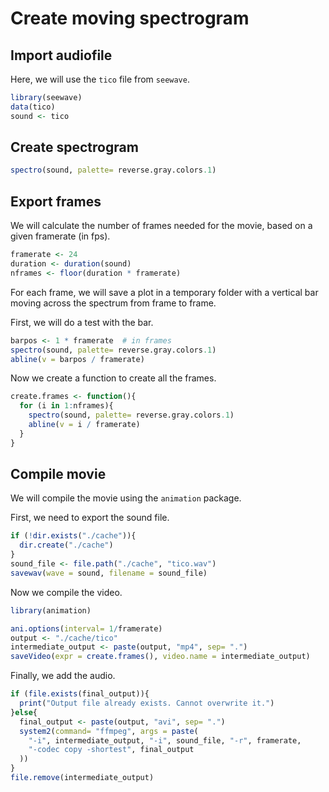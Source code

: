 # Create moving spectrogram
## Import audiofile
Here, we will use the `tico` file from `seewave`.

```r
library(seewave)
data(tico)
sound <- tico
```

## Create spectrogram

```r
spectro(sound, palette= reverse.gray.colors.1)
```

## Export frames
We will calculate the number of frames needed for the movie, based on a given framerate (in fps).

```r
framerate <- 24
duration <- duration(sound)
nframes <- floor(duration * framerate)
```

For each frame, we will save a plot in a temporary folder with a vertical bar moving across the spectrum from frame to frame.

First, we will do a test with the bar.

```r
barpos <- 1 * framerate  # in frames
spectro(sound, palette= reverse.gray.colors.1)
abline(v = barpos / framerate)
```

Now we create a function to create all the frames.

```r
create.frames <- function(){
  for (i in 1:nframes){
    spectro(sound, palette= reverse.gray.colors.1)
    abline(v = i / framerate)
  }
}
```

## Compile movie
We will compile the movie using the `animation` package.

First, we need to export the sound file.

```r
if (!dir.exists("./cache")){
  dir.create("./cache")
}
sound_file <- file.path("./cache", "tico.wav")
savewav(wave = sound, filename = sound_file)
```


Now we compile the video.

```r
library(animation)

ani.options(interval= 1/framerate)
output <- "./cache/tico"
intermediate_output <- paste(output, "mp4", sep= ".")
saveVideo(expr = create.frames(), video.name = intermediate_output)
```

Finally, we add the audio.

```r
if (file.exists(final_output)){
  print("Output file already exists. Cannot overwrite it.")
}else{
  final_output <- paste(output, "avi", sep= ".")
  system2(command= "ffmpeg", args = paste(
    "-i", intermediate_output, "-i", sound_file, "-r", framerate, 
    "-codec copy -shortest", final_output
  ))
}
file.remove(intermediate_output)
```

